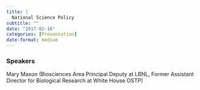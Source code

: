 ```yaml
---
title: |
  National Science Policy
subtitle: ""
date: "2017-02-16"
categories: [Presentation]
date-format: medium 
---
```


### Speakers  
Mary Maxon (Biosciences Area Principal Deputy at LBNL, Former Assistant Director for Biological Research at White House OSTP)


